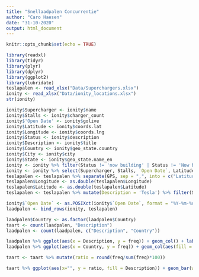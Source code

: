 ```yaml
---
title: "Snellaadpalen Concurrentie"
author: "Caro Haesen"
date: "31-10-2020"
output: html_document
---
```


```r
knitr::opts_chunk$set(echo = TRUE)
```

```r
library(readxl)
library(tidyr)
library(plyr)
library(dplyr)
library(ggplot2)
library(lubridate)
teslapalen <- read_xlsx("Data/Superchargers.xlsx")
ionity <- read_xlsx("Data/ionity_locations.xlsx")
str(ionity)
```

```r
ionity$Supercharger <- ionity$name
ionity$Stalls <- ionity$charger_count
ionity$'Open Date' <- ionity$golive
ionity$Latitude <- ionity$coords.lat
ionity$Longitude <- ionity$coords.lng
ionity$Status <- ionity$description
ionity$Description <- ionity$title
ionity$Country <- ionity$geo_state.country
ionity$City <- ionity$city
ionity$State <- ionity$geo_state.name_en
ionity <- ionity %>% filter(Status != 'now building' | Status != 'Now building')
ionity <- ionity %>% select(Supercharger, Stalls, `Open Date`, Latitude, Longitude, Description, City, State, Country)
teslapalen <- teslapalen %>% separate(GPS, sep = ",", into = c("Latitude", "Longitude"))
teslapalen$Longitude <- as.double(teslapalen$Longitude)
teslapalen$Latitude <- as.double(teslapalen$Latitude)
teslapalen <- teslapalen %>% mutate(Description = 'Tesla') %>% filter(Status == 'OPEN') %>% select(Supercharger, Stalls, `Open Date`, Latitude, Longitude, Description, City, State, Country)
```

```r
ionity$`Open Date` <- as.POSIXct(ionity$`Open Date`, format = "%Y-%m-%d %H:%M")
laadpalen <- bind_rows(ionity, teslapalen)
```

```r
laadpalen$Country <- as.factor(laadpalen$Country)
taart <- count(laadpalen, "Description")
laadpalen <- count(laadpalen, c("Description", "Country"))
```

```r
laadpalen %>% ggplot(aes(x = Description, y = freq)) + geom_col() + labs(title = "Superchargers per country") + facet_wrap(Country~.)+ theme(axis.text.x = element_text(angle = 45, hjust = 1))
laadpalen %>% ggplot(aes(x = Country, y = freq)) + geom_col(aes(fill = Description)) + labs(title = "Superchargers per country") + theme(axis.text.x = element_text(angle = 45, hjust = 1))
```

```r
taart <- taart %>% mutate(ratio = round(freq/sum(freq)*100))
```

```r
taart %>% ggplot(aes(x="", y = ratio, fill = Description)) + geom_bar(width = 1, stat = "identity") + coord_polar("y", start=0) + labs(title = "Superchargers market share")
```

